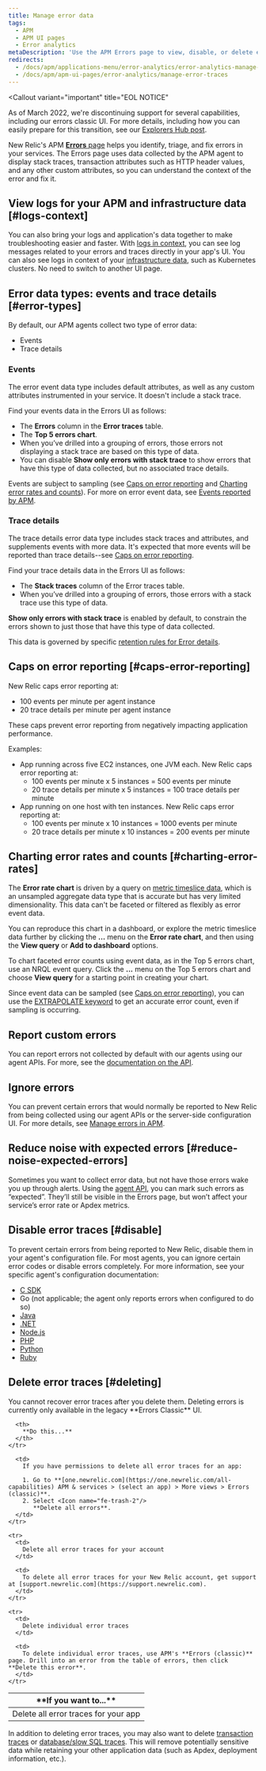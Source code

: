 ```yaml
---
title: Manage error data
tags:
  - APM
  - APM UI pages
  - Error analytics
metaDescription: 'Use the APM Errors page to view, disable, or delete error traces for your app.'
redirects:
  - /docs/apm/applications-menu/error-analytics/error-analytics-manage-error-traces
  - /docs/apm/apm-ui-pages/error-analytics/manage-error-traces
---
```


<Callout
  variant="important"
  title="EOL NOTICE"
>
  As of March 2022, we're discontinuing support for several capabilities, including our errors classic UI. For more details, including how you can easily prepare for this transition, see our [Explorers Hub post](https://discuss.newrelic.com/t/important-upcoming-changes-to-capabilities-and-support-across-errors-classic-labels-service-infrastructure-on-host-snmp-integration-and-inventory-data-in-cloud-integrations/175370).
</Callout>

New Relic's APM [**Errors** page](/docs/apm/applications-menu/error-analytics/error-analytics-explore-events-behind-errors) helps you identify, triage, and fix errors in your services. The Errors page uses data collected by the APM agent to display stack traces, transaction attributes such as HTTP header values, and any other custom attributes, so you can understand the context of the error and fix it.

## View logs for your APM and infrastructure data [#logs-context]

You can also bring your logs and application's data together to make troubleshooting easier and faster. With [logs in context](/docs/logs/logs-context/configure-logs-context-apm-agents/), you can see log messages related to your errors and traces directly in your app's UI. You can also see logs in context of your [infrastructure data](/docs/logs/forward-logs/forward-your-logs-using-infrastructure-agent/), such as Kubernetes clusters. No need to switch to another UI page.

## Error data types: events and trace details [#error-types]

By default, our APM agents collect two type of error data:

* Events
* Trace details

### Events

The error event data type includes default attributes, as well as any custom attributes instrumented in your service. It doesn't include a stack trace.

Find your events data in the Errors UI as follows:

* The **Errors** column in the **Error traces** table.
* The **Top 5 errors chart**.
* When you’ve drilled into a grouping of errors, those errors not displaying a stack trace are based on this type of data.
* You can disable **Show only errors with stack trace** to show errors that have this type of data collected, but no associated trace details.

Events are subject to sampling (see [Caps on error reporting](#caps-error-reporting) and [Charting error rates and counts](#charting-error-rates)). For more on error event data, see [Events reported by APM](/docs/insights/insights-data-sources/default-data/apm-default-events-insights).

### Trace details

The trace details error data type includes stack traces and attributes, and supplements events with more data. It's expected that more events will be reported than trace details--see [Caps on error reporting](#caps-error-reporting).

Find your trace details data in the Errors UI as follows:

* The **Stack traces** column of the Error traces table.
* When you’ve drilled into a grouping of errors, those errors with a stack trace use this type of data.

**Show only errors with stack trace** is enabled by default, to constrain the errors shown to just those that have this type of data collected.

This data is governed by specific [retention rules for Error details](/docs/accounts/original-accounts-billing/product-based-pricing/overview-data-retention-components#components-trace-data).

## Caps on error reporting [#caps-error-reporting]

New Relic caps error reporting at:

* 100 events per minute per agent instance
* 20 trace details per minute per agent instance

These caps prevent error reporting from negatively impacting application performance.

Examples:

* App running across five EC2 instances, one JVM each. New Relic caps error reporting at:
  * 100 events per minute x 5 instances = 500 events per minute
  * 20 trace details per minute x 5 instances = 100 trace details per minute
* App running on one host with ten instances. New Relic caps error reporting at:
  * 100 events per minute x 10 instances = 1000 events per minute
  * 20 trace details per minute x 10 instances = 200 events per minute

## Charting error rates and counts [#charting-error-rates]

The **Error rate chart** is driven by a query on [metric timeslice data](/docs/query-your-data/nrql-new-relic-query-language/nrql-query-tutorials/query-apm-metric-timeslice-data-nrql), which is an unsampled aggregate data type that is accurate but has very limited dimensionality. This data can't be faceted or filtered as flexibly as error event data.

You can reproduce this chart in a dashboard, or explore the metric timeslice data further by clicking the **...** menu on the **Error rate chart**, and then using the **View query** or **Add to dashboard** options.

To chart faceted error counts using event data, as in the Top 5 errors chart, use an NRQL event query. Click the **...** menu on the Top 5 errors chart and choose **View query** for a starting point in creating your chart.

Since event data can be sampled (see [Caps on error reporting](#caps-error-reporting)), you can use the [EXTRAPOLATE keyword](/docs/query-your-data/nrql-new-relic-query-language/get-started/nrql-syntax-clauses-functions#extrapolate) to get an accurate error count, even if sampling is occurring.

## Report custom errors

You can report errors not collected by default with our agents using our agent APIs. For more, see the [documentation on the API](/docs/agents/manage-apm-agents/agent-data/manage-errors-apm-collect-ignore-or-mark-expected).

## Ignore errors

You can prevent certain errors that would normally be reported to New Relic from being collected using our agent APIs or the server-side configuration UI. For more details, see [Manage errors in APM](/docs/agents/manage-apm-agents/agent-data/manage-errors-apm-collect-ignore-or-mark-expected).

## Reduce noise with expected errors [#reduce-noise-expected-errors]

Sometimes you want to collect error data, but not have those errors wake you up through alerts. Using the [agent API](/docs/agents/manage-apm-agents/agent-data/manage-errors-apm-collect-ignore-or-mark-expected), you can mark such errors as “expected”. They’ll still be visible in the Errors page, but won’t affect your service’s error rate or Apdex metrics.

## Disable error traces [#disable]

To prevent certain errors from being reported to New Relic, disable them in your agent's configuration file. For most agents, you can ignore certain error codes or disable errors completely. For more information, see your specific agent's configuration documentation:

* [C SDK](https://github.com/newrelic/c-sdk/blob/master/GUIDE.md#error-instrumentation)
* Go (not applicable; the agent only reports errors when configured to do so)
* [Java](/docs/agents/java-agent/configuration/java-agent-configuration-config-file#Error_Collector)
* [.NET](/docs/agents/net-agent/installation-configuration/net-agent-configuration#error_collector)
* [Node.js](/docs/agents/nodejs-agent/installation-configuration/nodejs-agent-configuration#error_config)
* [PHP](/docs/agents/php-agent/configuration/php-agent-configuration#inivar-misctt-settings)
* [Python](/docs/agents/python-agent/installation-configuration/python-agent-configuration#error-collector-settings)
* [Ruby](/docs/agents/ruby-agent/installation-configuration/ruby-agent-configuration#error_collector)

## Delete error traces [#deleting]

<Callout variant="caution">
  You cannot recover error traces after you delete them. Deleting errors is currently only available in the legacy **Errors Classic** UI.
</Callout>

<table>
  <thead>
    <tr>
      <th style={{ width: "200px" }}>
        **If you want to...**
      </th>

      <th>
        **Do this...**
      </th>
    </tr>
  </thead>

  <tbody>
    <tr>
      <td>
        Delete all error traces for your app
      </td>

      <td>
        If you have permissions to delete all error traces for an app:

        1. Go to **[one.newrelic.com](https://one.newrelic.com/all-capabilities) APM & services > (select an app) > More views > Errors (classic)**.
        2. Select <Icon name="fe-trash-2"/>
           **Delete all errors**.
      </td>
    </tr>

    <tr>
      <td>
        Delete all error traces for your account
      </td>

      <td>
        To delete all error traces for your New Relic account, get support at [support.newrelic.com](https://support.newrelic.com).
      </td>
    </tr>

    <tr>
      <td>
        Delete individual error traces
      </td>

      <td>
        To delete individual error traces, use APM's **Errors (classic)** page. Drill into an error from the table of errors, then click **Delete this error**.
      </td>
    </tr>
  </tbody>
</table>

In addition to deleting error traces, you may also want to delete [transaction traces](/docs/traces/deleting-transaction-traces) or [database/slow SQL traces](/docs/applications-menu/database-and-slow-sql#db_deleting). This will remove potentially sensitive data while retaining your other application data (such as Apdex, deployment information, etc.).

